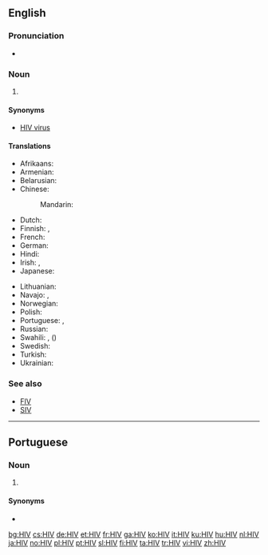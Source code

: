 {{also|hiv}}
==English==

===Pronunciation===
* {{IPA|/ˌeɪtʃ.aɪˈviː/}}

===Noun===
{{en-noun|-}}

# {{context|virology|lang=en}} {{initialism of|human immunodeficiency virus}}

====Synonyms====
* [[HIV virus]] {{qualifier|[[pleonastic]]}}

====Translations====
{{trans-top|human immunodeficiency virus}}
* Afrikaans: {{t|af|MIV}}
* Armenian: {{t|hy|ՄԻԱՎ|tr=MIAV}}
* Belarusian: {{t|be|ВІЧ|tr=VIČ}}
* Chinese:
*: Mandarin: {{t+|cmn|艾滋病毒|tr=ài zī bìng dú|sc=Hani}}
* Dutch: {{t+|nl|hiv}}
* Finnish: {{t+|fi|HI-virus}}, {{t+|fi|HIV}}
* French: {{t+|fr|VIH}}
* German: {{t+|de|HIV}}
* Hindi: {{t|hi|एचआईवी|tr=ēca'ā'īvī}}
* Irish: {{t+|ga|VEID}}, {{t|ga|víreas easpa imdhíonachta daonna|m}}
* Japanese: {{t|ja|HIV感染|tr=HIV-kansen}}
{{trans-mid}}
* Lithuanian: {{t|lt|ŽIV}}
* Navajo: {{t|nv|atsʼíís yichʼą́ą́h naabaah bąąh dahooʼaʼ}}, {{t|nv|asdzáá algaanii bideezlaʼ baʼálííl ajił}}
* Norwegian: {{t+|no|hiv}}
* Polish: {{t+|pl|HIV|sc=Cyrl}}
* Portuguese: {{t+|pt|HIV|m}}, {{t+|pt|SIDA|f}}
* Russian: {{t+|ru|ВИЧ|m|tr=VIČ}}
* Swahili: {{t|sw|VVU}}, {{t|sw|virus vinavyosababisha}} ({{t|sw|UKIMWI}})
* Swedish: {{t+|sv|hiv}}
* Turkish: {{t+|tr|HIV}}
* Ukrainian: {{t|uk|ВІЛ|tr=VIL}}
{{trans-bottom}}

===See also===
* [[FIV]]
* [[SIV]]

----

==Portuguese==

===Noun===
{{pt-noun|m|-}}

# {{label|pt|virology}} {{l/en|HIV}} {{gloss|human immunodeficiency virus}}

====Synonyms====
* {{l/pt|SIDA}}

[[bg:HIV]]
[[cs:HIV]]
[[de:HIV]]
[[et:HIV]]
[[fr:HIV]]
[[ga:HIV]]
[[ko:HIV]]
[[it:HIV]]
[[ku:HIV]]
[[hu:HIV]]
[[nl:HIV]]
[[ja:HIV]]
[[no:HIV]]
[[pl:HIV]]
[[pt:HIV]]
[[sl:HIV]]
[[fi:HIV]]
[[ta:HIV]]
[[tr:HIV]]
[[vi:HIV]]
[[zh:HIV]]